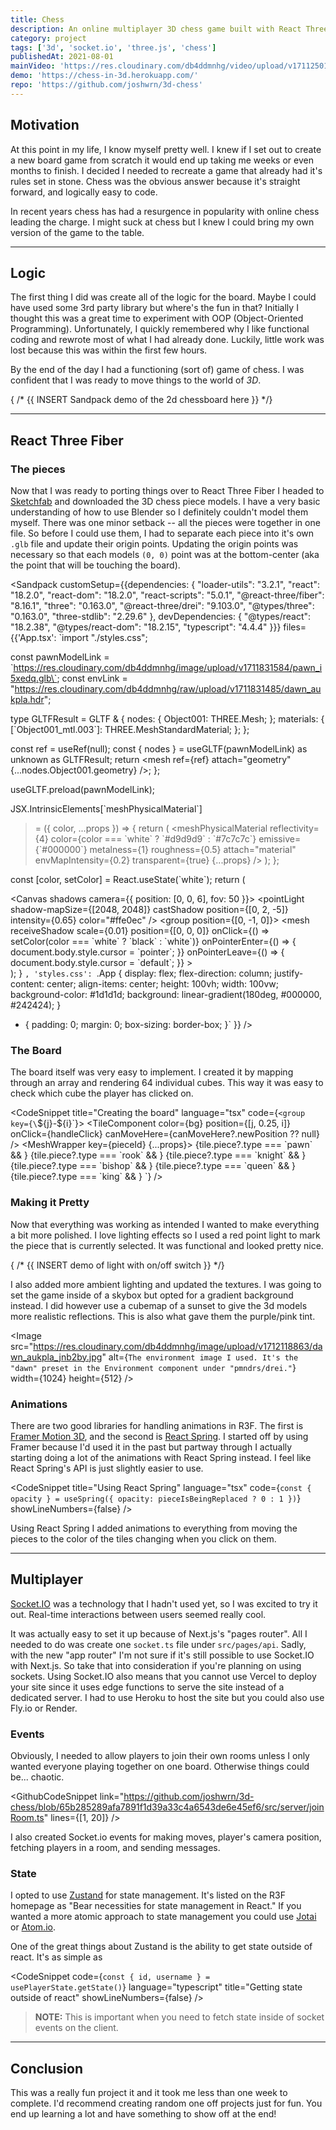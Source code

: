 ```yaml
---
title: Chess
description: An online multiplayer 3D chess game built with React Three Fiber, Socket.IO, and Zustand.
category: project
tags: ['3d', 'socket.io', 'three.js', 'chess']
publishedAt: 2021-08-01
mainVideo: 'https://res.cloudinary.com/db4ddmnhg/video/upload/v1711250181/projects/chess/rapidsave.com_i_created_a_realtime_multiplayer_3d_chess_game-0gs6ouqa9soa1_k6qzuo.mp4'
demo: 'https://chess-in-3d.herokuapp.com/'
repo: 'https://github.com/joshwrn/3d-chess'
---
```


## Motivation

At this point in my life, I know myself pretty well. I knew if I set out to create a new board game from scratch it would end up taking me weeks or even months to finish. I decided I needed to recreate a game that already had it's rules set in stone. Chess was the obvious answer because it's straight forward, and logically easy to code.

In recent years chess has had a resurgence in popularity with online chess leading the charge. I might suck at chess but I knew I could bring my own version of the game to the table.

---

## Logic

The first thing I did was create all of the logic for the board. Maybe I could have used some 3rd party library but where's the fun in that? Initially I thought this was a great time to experiment  with OOP (Object-Oriented Programming). Unfortunately, I quickly remembered why I like functional coding and rewrote most of what I had already done. Luckily, little work was lost because this was within the first few hours.

By the end of the day I had a functioning (sort of) game of chess. I was confident that I was ready to move things to the world of *3D*.

{ /* {{ INSERT Sandpack demo of the 2d chessboard here }}  */}

---

## React Three Fiber

### The pieces

Now that I was ready to porting things over to React Three Fiber I headed to [Sketchfab](https://sketchfab.com) and downloaded the 3D chess piece models. I have a very basic understanding of how to use Blender so I definitely couldn't model them myself. There was one minor setback -- all the pieces were together in one file. So before I could use them, I had to separate each piece into it's own `.glb` file and update their origin points. Updating the origin points was necessary so that each models `(0, 0)` point was at the bottom-center (aka the point that will be touching the board). 

<Sandpack
customSetup={{dependencies: {
    "loader-utils": "3.2.1",
    "react": "18.2.0",
    "react-dom": "18.2.0",
    "react-scripts": "5.0.1",
    "@react-three/fiber": "8.16.1",
    "three": "0.163.0",
    "@react-three/drei": "9.103.0",
    "@types/three": "0.163.0",
    "three-stdlib": "2.29.6"
  },
  devDependencies: {
    "@types/react": "18.2.38",
    "@types/react-dom": "18.2.15",
    "typescript": "4.4.4"
  }}}
  files={{'App.tsx': `import "./styles.css";



const pawnModelLink = \`https://res.cloudinary.com/db4ddmnhg/image/upload/v1711831584/pawn_i5xedq.glb\`;
const envLink =
  "https://res.cloudinary.com/db4ddmnhg/raw/upload/v1711831485/dawn_aukpla.hdr";

type GLTFResult = GLTF & {
  nodes: {
    Object001: THREE.Mesh;
  };
  materials: {
    [\`Object001_mtl.003\`]: THREE.MeshStandardMaterial;
  };
};

  const ref = useRef(null);
  const { nodes } = useGLTF(pawnModelLink) as unknown as GLTFResult;
  return <mesh ref={ref} attach="geometry" {...nodes.Object001.geometry} />;
};

useGLTF.preload(pawnModelLink);

  JSX.IntrinsicElements[\`meshPhysicalMaterial\`]
> = ({ color, ...props }) => {
  return (
    <meshPhysicalMaterial
      reflectivity={4}
      color={color === \`white\` ? \`#d9d9d9\` : \`#7c7c7c\`}
      emissive={\`#000000\`}
      metalness={1}
      roughness={0.5}
      attach="material"
      envMapIntensity={0.2}
      transparent={true}
      {...props}
    />
  );
};

  const [color, setColor] = React.useState(\`white\`);
  return (
    <div className="App">
      <Canvas shadows camera={{ position: [0, 0, 6], fov: 50 }}>
        <Environment files={envLink} />
        <OrbitControls
          maxDistance={25}
          minDistance={7}
          enableZoom={false}
          enablePan={false}
        />
        <pointLight
          shadow-mapSize={[2048, 2048]}
          castShadow
          position={[0, 2, -5]}
          intensity={0.65}
          color="#ffe0ec"
        />
        <hemisphereLight
          intensity={0.5}
          color="#ffa4a4"
          groundColor="#d886b7"
        />
        <group position={[0, -1, 0]}>
          <Float speed={7} rotationIntensity={0} floatIntensity={1}>
            <mesh
              receiveShadow
              scale={0.01}
              position={[0, 0, 0]}
              onClick={() => setColor(color === \`white\` ? \`black\` : \`white\`)}
              onPointerEnter={() => {
                document.body.style.cursor = \`pointer\`;
              }}
              onPointerLeave={() => {
                document.body.style.cursor = \`default\`;
              }}
            >
              <PawnModel />
              <PieceMaterial color={color} />
            </mesh>
          </Float>
        </group>
      </Canvas>
    </div>
  );
}
`,
'styles.css': `.App {
  display: flex;
  flex-direction: column;
  justify-content: center;
  align-items: center;
  height: 100vh;
  width: 100vw;
  background-color: #1d1d1d;
  background: linear-gradient(180deg, #000000, #242424);
}

* {
  padding: 0;
  margin: 0;
  box-sizing: border-box;
}`
}}
/>

### The Board

The board itself was very easy to implement. I created it by mapping through an array and rendering 64 individual cubes. This way it was easy to check which cube the player has clicked on.

<CodeSnippet
  title="Creating the board"
  language="tsx"
  code={`<group key={\`$\{j}-$\{i}\`}>
  <TileComponent
    color={bg}
    position={[j, 0.25, i]}
    onClick={handleClick}
    canMoveHere={canMoveHere?.newPosition ?? null}
  />
  <MeshWrapper key={pieceId} {...props}>
    {tile.piece?.type === \`pawn\` && <PawnModel />}
    {tile.piece?.type === \`rook\` && <RookComponent />}
    {tile.piece?.type === \`knight\` && <KnightComponent />}
    {tile.piece?.type === \`bishop\` && <BishopComponent />}
    {tile.piece?.type === \`queen\` && <QueenComponent />}
    {tile.piece?.type === \`king\` && <KingComponent />}
  </MeshWrapper>
</group>`}
/>

### Making it Pretty

Now that everything was working as intended I wanted to make everything a bit more polished. I love lighting effects so I used a red point light to mark the piece that is currently selected. It was functional and looked pretty nice.

{ /* {{ INSERT demo of light with on/off switch }} */}

I also added more ambient lighting and updated the textures. I was going to set the game inside of a skybox but opted for a gradient background instead. I did however use a cubemap of a sunset to give the 3d models more realistic reflections. This is also what gave them the purple/pink tint.

<Image src="https://res.cloudinary.com/db4ddmnhg/image/upload/v1712118863/dawn_aukpla_jnb2by.jpg" alt={`The environment image I used. It's the "dawn" preset in the Environment component under "pmndrs/drei."`} width={1024} height={512} />

### Animations

There are two good libraries for handling animations in R3F. The first is [Framer Motion 3D](https://www.framer.com/motion/three-introduction/), and the second is [React Spring](https://www.react-spring.dev/). I started off by using Framer because I'd used it in the past but partway through I actually starting doing a lot of the animations with React Spring instead. I feel like React Spring's API is just slightly easier to use.

<CodeSnippet 
  title="Using React Spring"
  language="tsx"
  code={`const { opacity } = useSpring({ opacity: pieceIsBeingReplaced ? 0 : 1 })`}
showLineNumbers={false}
/>

Using React Spring I added animations to everything from moving the pieces to the color of the tiles changing when you click on them.

---

## Multiplayer

[Socket.IO](https://socket.io/) was a technology that I hadn't used yet, so I was excited to try it out. Real-time interactions between users seemed really cool.

It was actually easy to set it up because of Next.js's "pages router". All I needed to do was create one `socket.ts` file under `src/pages/api`. Sadly, with the new "app router" I'm not sure if it's still possible to use Socket.IO with Next.js. So take that into consideration if you're planning on using sockets. Using Socket.IO also means that you cannot use Vercel to deploy your site since it uses edge functions to serve the site instead of a dedicated server. I had to use Heroku to host the site but you could also use Fly.io or Render.

### Events

Obviously, I needed to allow players to join their own rooms unless I only wanted everyone playing together on one board. Otherwise things could be... chaotic. 

<GithubCodeSnippet
  link="https://github.com/joshwrn/3d-chess/blob/65b285289afa7891f1d39a33c4a6543de6e45ef6/src/server/joinRoom.ts"
  lines={[1, 20]}
/>

I also created Socket.io events for making moves, player's camera position, fetching players in a room, and sending messages.

### State

I opted to use [Zustand](https://docs.pmnd.rs/zustand/getting-started/introduction) for state management. It's listed on the R3F homepage as  "Bear necessities for state management in React." If you wanted a more atomic approach to state management you could use [Jotai](https://jotai.org/docs/introduction) or [Atom.io](https://atom.io.fyi).  

One of the great things about Zustand  is the ability to get state outside of react. It's as simple as

<CodeSnippet
  code={`const { id, username } = usePlayerState.getState()`}
  language="typescript"
  title="Getting state outside of react"
  showLineNumbers={false}
/>


> **NOTE:** This is important when you need to fetch state inside of socket events on the client.

---

## Conclusion

This was a really fun project it and it took me less than one week to complete. I'd recommend creating random one off projects just for fun. You end up learning a lot and have something to show off at the end!